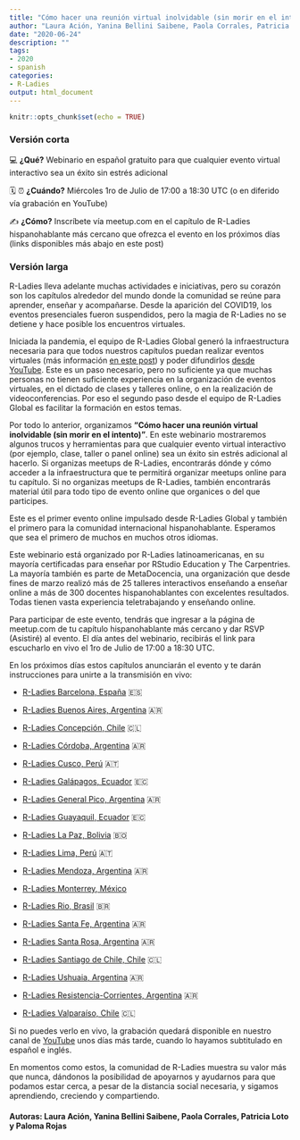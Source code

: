 ```yaml
---
title: "Cómo hacer una reunión virtual inolvidable (sin morir en el intento)"
author: "Laura Ación, Yanina Bellini Saibene, Paola Corrales, Patricia Loto y Paloma Rojas"
date: "2020-06-24"
description: ""
tags:
- 2020
- spanish
categories:
- R-Ladies
output: html_document
---
```


```r
knitr::opts_chunk$set(echo = TRUE)
```

### Versión corta

💻 **¿Qué?** 
Webinario en español gratuito para que cualquier evento virtual interactivo sea un éxito sin estrés adicional

🗓️ ⏰ **¿Cuándo?** 
Miércoles 1ro de Julio de 17:00 a 18:30 UTC (o en diferido vía grabación en YouTube)

✍️ **¿Cómo?**
Inscríbete vía meetup.com en el capítulo de R-Ladies hispanohablante más cercano que ofrezca el evento en los próximos días (links disponibles más abajo en este post)

### Versión larga

 
R-Ladies lleva adelante muchas actividades e iniciativas, pero su corazón son los capítulos alrededor del mundo donde la comunidad se reúne para aprender, enseñar y acompañarse. Desde la aparición del COVID19, los eventos presenciales fueron suspendidos, pero la magia de R-Ladies no se detiene y hace posible los encuentros virtuales. 

Iniciada la pandemia, el equipo de R-Ladies Global generó la infraestructura necesaria para que todos nuestros capítulos puedan realizar eventos virtuales (más información [en este post](https://blog.rladies.org/post/online-meetups)) y poder difundirlos [desde YouTube](https://www.youtube.com/channel/UCDgj5-mFohWZ5irWSFMFcng).  Este es un paso necesario, pero no suficiente ya que muchas personas no tienen suficiente experiencia en la organización de eventos virtuales, en el dictado de clases y talleres online, o en la realización de videoconferencias. Por eso el segundo paso desde el equipo de R-Ladies Global es facilitar la formación en estos temas.  

Por todo lo anterior, organizamos **“Cómo hacer una reunión virtual inolvidable (sin morir en el intento)”**. En este webinario mostraremos algunos trucos y herramientas para que cualquier evento virtual interactivo (por ejemplo, clase, taller o panel online) sea un éxito sin estrés adicional al hacerlo. Si organizas meetups de R-Ladies, encontrarás dónde y cómo acceder a la infraestructura que te permitirá organizar meetups online para tu capítulo. Si no organizas meetups de R-Ladies, también encontrarás material útil para todo tipo de evento online que organices o del que participes.

Este es el primer evento online impulsado desde R-Ladies Global y también el primero para la comunidad internacional hispanohablante. Esperamos que sea el primero de muchos en muchos otros idiomas. 

Este webinario está organizado por R-Ladies latinoamericanas, en su mayoría certificadas para enseñar por RStudio Education y The Carpentries. La mayoría también es parte de MetaDocencia, una organización que desde fines de marzo realizó más de 25 talleres interactivos enseñando a enseñar online a más de 300 docentes hispanohablantes con excelentes resultados. Todas tienen vasta experiencia teletrabajando y enseñando online.

Para participar de este evento, tendrás que ingresar a la página de meetup.com de tu capítulo hispanohablante más cercano y dar RSVP (Asistiré) al evento. El día antes del webinario, recibirás el link para escucharlo en vivo el 1ro de Julio de 17:00 a 18:30 UTC. 

En los próximos días estos capítulos anunciarán el evento y te darán instrucciones para unirte a la transmisión en vivo: 

* [R-Ladies Barcelona, España](https://www.meetup.com/rladies-barcelona) 🇪🇸
 
* [R-Ladies Buenos Aires, Argentina](https://www.meetup.com/rladies-buenos-aires) 🇦🇷

* [R-Ladies Concepción, Chile](https://www.meetup.com/rladies-concepcion/) 🇨🇱

* [R-Ladies Córdoba, Argentina](https://www.meetup.com/rladies-cordoba) 🇦🇷

* [R-Ladies Cusco, Perú](https://www.meetup.com/es-ES/rladies-cusco/) 🇦🇹

* [R-Ladies Galápagos, Ecuador](https://www.meetup.com/rladies-galapagos-islands/) 🇪🇨

* [R-Ladies General Pico, Argentina](https://www.meetup.com/es-ES/rladies-general-pico/) 🇦🇷
 
* [R-Ladies Guayaquil, Ecuador](https://www.meetup.com/rladies-guayaquil/) 🇪🇨 

* [R-Ladies La Paz, Bolivia](https://www.meetup.com/rladies-la-paz/) 🇧🇴

* [R-Ladies Lima, Perú](https://www.meetup.com/es/rladies-lima/) 🇦🇹

* [R-Ladies Mendoza, Argentina](https://www.meetup.com/rladies-mendoza/) 🇦🇷

* [R-Ladies Monterrey, México](https://www.meetup.com/es-ES/rladies-monterrey/)

* [R-Ladies Rio, Brasil](https://www.meetup.com/rladies-rio/) 🇧🇷

* [R-Ladies Santa Fe, Argentina](https://www.meetup.com/es-ES/rladies-santa-fe/) 🇦🇷

* [R-Ladies Santa Rosa, Argentina](https://www.meetup.com/rladies-santa-rosa) 🇦🇷

* [R-Ladies Santiago de Chile, Chile](https://www.meetup.com/rladies-scl/) 🇨🇱

* [R-Ladies Ushuaia, Argentina](https://www.meetup.com/rladies-ushuaia) 🇦🇷

* [R-Ladies Resistencia-Corrientes, Argentina](https://www.meetup.com/rladies-resistencia-corrientes) 🇦🇷

* [R-Ladies Valparaíso, Chile](https://www.meetup.com/es/rladies-valparaiso) 🇨🇱
 
Si no puedes verlo en vivo, la grabación quedará disponible en nuestro canal de [YouTube](https://youtu.be/lZICjcX7O0U) unos días más tarde, cuando lo hayamos subtitulado en español e inglés. 
 
En momentos como estos, la comunidad de R-Ladies muestra su valor más que nunca, dándonos la posibilidad de apoyarnos y ayudarnos para que podamos estar cerca, a pesar de la distancia social necesaria, y sigamos aprendiendo, creciendo y compartiendo.  


#### Autoras: Laura Ación, Yanina Bellini Saibene, Paola Corrales, Patricia Loto y Paloma Rojas
